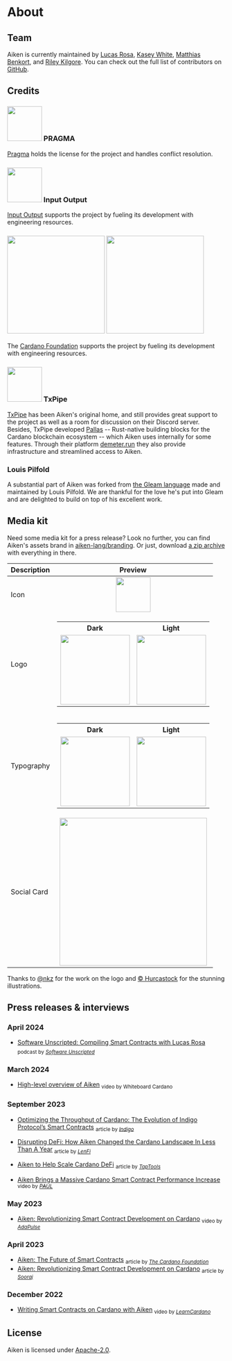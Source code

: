 ---
---

<style>{`
html.dark img.light {
  display: none;
}
html.light img.dark {
  display: none;
}
h3 {
  display: flex;
  align-items: center;
}
h3 > img {
  margin-right: 1rem;
}
`}</style>

# About

## Team

Aiken is currently maintained by [Lucas Rosa](https://github.com/rvcas),
[Kasey White](https://github.com/MicroProofs), [Matthias Benkort](https://github.com/KtorZ),
and [Riley Kilgore](https://github.com/Riley-Kilgore). You can check out the full list
of contributors on [GitHub](https://github.com/aiken-lang/aiken/graphs/contributors).

## Credits

### <img src="https://avatars.githubusercontent.com/u/161820110?s=200&v=4"  width="80" /> PRAGMA

[Pragma](https://pragma.io/) holds the license for the project and handles conflict resolution.

### <img src="https://avatars.githubusercontent.com/u/12909177?s=200&v=4"  width="80" /> Input Output

[Input Output](https://iohk.io/) supports the project by fueling its development with engineering resources.

### <img src="https://raw.githubusercontent.com/aiken-lang/.github/main/.github/CF-Logo-Full-Blue_1500px.png"  width="225" class="light" /> <img src="https://raw.githubusercontent.com/aiken-lang/.github/main/.github/CF-Logo-Full-White_1500px.png" width="225" class="dark" />

The [Cardano Foundation](https://cardanofoundation.org/) supports the project by fueling its development with engineering resources.

### <img src="https://avatars.githubusercontent.com/u/92830323?s=200&v=4" width="80" /> TxPipe

[TxPipe](https://txpipe.io/) has been Aiken's original home, and still provides great support to the project as well as a room for discussion on their Discord server. Besides, TxPipe developed [Pallas](https://github.com/txpipe/pallas) -- Rust-native building blocks for the Cardano blockchain ecosystem -- which Aiken uses internally for some features. Through their platform [demeter.run](https://demeter.run/) they also provide infrastructure and streamlined access to Aiken.

### Louis Pilfold

A substantial part of Aiken was forked from [the Gleam language](https://gleam.run/) made and maintained by Louis Pilfold. We are thankful for the love he's put into Gleam and are delighted to build on top of his excellent work.

## Media kit

Need some media kit for a press release? Look no further, you can find Aiken's assets brand in [aiken-lang/branding](https://github.com/aiken-lang/branding). Or just, download [a zip archive](https://github.com/aiken-lang/branding/archive/refs/heads/main.zip) with everything in there.

| Description |                                                                                                                                                                      Preview                                                                                                                                                                       |
| ----------- | :------------------------------------------------------------------------------------------------------------------------------------------------------------------------------------------------------------------------------------------------------------------------------------------------------------------------------------------------: |
| Icon        |                                                                                                                 <img src="https://raw.githubusercontent.com/aiken-lang/branding/main/assets/icon.png" loading="lazy" width="80" />                                                                                                                 |
| Logo        |     <table> <tr> <th>Dark</th> <th>Light</th> </tr> <tr> <td><img src="https://raw.githubusercontent.com/aiken-lang/branding/main/assets/logo-dark.png"  loading="lazy" width="160" /></td> <td><img src="https://raw.githubusercontent.com/aiken-lang/branding/main/assets/logo-light.png" loading="lazy" width="160" /></td> </tr> </table>      |
| Typography  | <table> <tr> <th>Dark</th> <th>Light</th> </tr> <tr> <td><img src="https://raw.githubusercontent.com/aiken-lang/branding/main/assets/aiken-typo8k-dark.png" loading="lazy" width="160" /></td> <td><img src="https://raw.githubusercontent.com/aiken-lang/branding/main/assets/aiken-typo8k.png" loading="lazy" width="160" /></td> </tr> </table> |
| Social Card |                                                                                                                                              <img src="/open-graph.png" loading="lazy" width="340" />                                                                                                                                              |

Thanks to [@nkz](https://twitter.com/nkzthecreator) for the work on the logo and [© Hurcastock](https://www.hurcastock.com) for the stunning illustrations.

## Press releases & interviews

### April 2024

- [Software Unscripted: Compiling Smart Contracts with Lucas Rosa](https://shows.acast.com/software-unscripted/episodes/664fde448c77cc0013b33385) <sub>podcast by _[Software Unscripted](https://x.com/sw_unscripted)_</sub>

### March 2024

- [High-level overview of Aiken](https://www.youtube.com/watch?v=6qZDldB3HLA) <sub>video by Whiteboard Cardano</sub>

### September 2023

- [Optimizing the Throughput of Cardano: The Evolution of Indigo Protocol’s Smart Contracts](https://indigoprotocol1.medium.com/optimizing-the-throughput-of-cardano-the-evolution-of-indigo-protocols-smart-contracts-a498ecc42823) <sub>article by _[Indigo](https://indigoprotocol.io/)_</sub>

- [Disrupting DeFi: How Aiken Changed the Cardano Landscape In Less Than A Year](https://medium.com/@lenfi/disrupting-defi-how-aiken-changed-the-cardano-landscape-in-less-than-a-year-946c113d4636) <sub>article by _[LenFi](https://lenfi.io/)_</sub>

- [Aiken to Help Scale Cardano DeFi](https://medium.com/tap-in-with-taptools/aiken-to-help-scale-cardano-defi-371027f6c7ce) <sub>article by _[TapTools](https://www.taptools.io/)_</sub>

- [Aiken Brings a Massive Cardano Smart Contract Performance Increase](https://www.youtube.com/watch?v=4Y1UieAhszY) <sub>video by _[P₳UL](https://twitter.com/cwpaulm)_</sub>

### May 2023

- [Aiken: Revolutionizing Smart Contract Development on Cardano](https://www.youtube.com/watch?v=SpNX3Hun7fM) <sub>video by _[AdaPulse](https://adapulse.io/)_</sub>

### April 2023

- [Aiken: The Future of Smart Contracts](https://cardanofoundation.org/en/news/aiken-the-future-of-smart-contracts/) <sub>article by _[The Cardano Foundation](https://twitter.com/Cardano_CF)_</sub>
- [Aiken: Revolutionizing Smart Contract Development on Cardano](https://adapulse.io/aiken-revolutionizing-smart-contract-development-on-cardano/) <sub>article by _[Sooraj](https://twitter.com/SoorajKSaju)_</sub>

### December 2022

- [Writing Smart Contracts on Cardano with Aiken](https://www.youtube.com/watch?v=JWmvVJz_X1M&pp=ygUNYWlrZW4gY2FyZGFubw%3D%3D) <sub>video by _[LearnCardano](https://learncardano.io/)_</sub>

## License

Aiken is licensed under [Apache-2.0](https://github.com/aiken-lang/aiken/blob/main/LICENSE).
